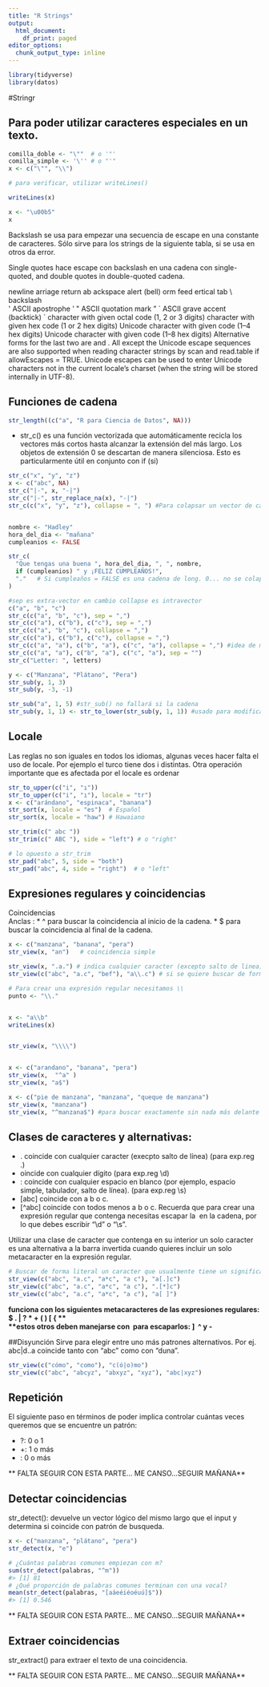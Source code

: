 ```yaml
---
title: "R Strings"
output:
  html_document:
    df_print: paged
editor_options:
  chunk_output_type: inline
---
```


```r
library(tidyverse)
library(datos)
```

#Stringr

## Para poder utilizar caracteres especiales en un texto.

```r

comilla_doble <- "\""  # o '"'
comilla_simple <- '\'' # o "'"
x <- c("\"", "\\")

# para verificar, utilizar writeLines()

writeLines(x)

x <- "\u00b5"
x
```

Backslash se usa para empezar una secuencia de escape en una constante de caracteres. Sólo sirve para los strings de la siguiente tabla, si se usa en otros da error.  

Single quotes hace escape con backslash en una cadena con single-quoted, and double quotes in double-quoted cadena.

\n	newline
\r	carriage return
\t	tab
\b	backspace
\a	alert (bell)
\f	form feed
\v	vertical tab
\\	backslash \
\'	ASCII apostrophe '
\"	ASCII quotation mark "
\`	ASCII grave accent (backtick) `
\nnn	character with given octal code (1, 2 or 3 digits)
\xnn	character with given hex code (1 or 2 hex digits)
\unnnn	Unicode character with given code (1--4 hex digits)
\Unnnnnnnn	Unicode character with given code (1--8 hex digits)
Alternative forms for the last two are \u{nnnn} and \U{nnnnnnnn}. All except the Unicode escape sequences are also supported when reading character strings by scan and read.table if allowEscapes = TRUE. Unicode escapes can be used to enter Unicode characters not in the current locale's charset (when the string will be stored internally in UTF-8).

## Funciones de cadena

```r

str_length((c("a", "R para Ciencia de Datos", NA)))
```

* str_c() es una función vectorizada que automáticamente recicla los vectores más cortos hasta alcanzar la extensión del más largo. Los objetos de extensión 0 se descartan de manera silenciosa. Esto es particularmente útil en conjunto con if (si)

```r
str_c("x", "y", "z")
x <- c("abc", NA)
str_c("|-", x, "-|")
str_c("|-", str_replace_na(x), "-|")
str_c(c("x", "y", "z"), collapse = ", ") #Para colapsar un vector de cadenas en una sola


nombre <- "Hadley"
hora_del_dia <- "mañana"
cumpleanios <- FALSE

str_c(
  "Que tengas una buena ", hora_del_dia, ", ", nombre,
  if (cumpleanios) " y ¡FELIZ CUMPLEAÑOS!",
  "."   # Si cumpleaños = FALSE es una cadena de long. 0... no se colapsa
)
```

```r
#sep es extra-vector en cambio collapse es intravector
c("a", "b", "c")
str_c(c("a", "b", "c"), sep = ",")
str_c(c("a"), c("b"), c("c"), sep = ",")
str_c(c("a", "b", "c"), collapse = ",")
str_c(c("a"), c("b"), c("c"), collapse = ",")
str_c(c("a", "a"), c("b", "a"), c("c", "a"), collapse = ",") #idea de matriz
str_c(c("a", "a"), c("b", "a"), c("c", "a"), sep = "")
str_c("Letter: ", letters)
```


```r
y <- c("Manzana", "Plátano", "Pera")
str_sub(y, 1, 3)
str_sub(y, -3, -1)

str_sub("a", 1, 5) #str_sub() no fallará si la cadena
str_sub(y, 1, 1) <- str_to_lower(str_sub(y, 1, 1)) #usado para modificar un string
```


## Locale
Las reglas no son iguales en todos los idiomas, algunas veces hacer falta el uso de locale. Por ejemplo el turco tiene dos i distintas.
Otra operación importante que es afectada por el locale es ordenar

```r
str_to_upper(c("i", "ı"))
str_to_upper(c("i", "ı"), locale = "tr")
x <- c("arándano", "espinaca", "banana")
str_sort(x, locale = "es")  # Español
str_sort(x, locale = "haw") # Hawaiano
```

```r
str_trim(c(" abc "))
str_trim(c(" ABC "), side = "left") # o "right"

# lo opuesto a str_trim
str_pad("abc", 5, side = "both")
str_pad("abc", 4, side = "right")  # o "left"

```



## Expresiones regulares y coincidencias  

Coincidencias  
Anclas :
* ^ para buscar la coincidencia al inicio de la cadena.
* $ para buscar la coincidencia al final de la cadena.

```r

x <- c("manzana", "banana", "pera")
str_view(x, "an")   # coincidencia simple

str_view(x, ".a.") # indica cualquier caracter (excepto salto de linea) antes y después de a
str_view(c("abc", "a.c", "bef"), "a\\.c") # si se quiere buscar de forma explícita el . se necesitan \\ (expressión regular)

# Para crear una expresión regular necesitamos \\
punto <- "\\."


x <- "a\\b"
writeLines(x)


str_view(x, "\\\\")


x <- c("arandano", "banana", "pera")
str_view(x,  "^a" )
str_view(x, "a$")

x <- c("pie de manzana", "manzana", "queque de manzana")
str_view(x, "manzana")
str_view(x, "^manzana$") #para buscar exactamente sin nada más delante ni detrás.

```

## Clases de caracteres y alternativas:

* .         coincide con cualquier caracter (execpto salto de línea)    (para exp.reg \.)
* \d        coincide con cualquier dígito                               (para exp.reg  \\d)
* \s: coincide con cualquier espacio en blanco (por ejemplo, espacio simple, 
      tabulador, salto de línea).                                       (para exp.reg  \\s)
* [abc]     coincide con a b o c. 
* [^abc]    coincide con todos menos a b o c.
Recuerda que para crear una expresión regular que contenga \d o \s necesitas escapar la \ en la cadena, por lo que debes escribir "\\d" o "\\s".

Utilizar una clase de caracter que contenga en su interior un solo caracter es una alternativa a la barra invertida cuando quieres incluir un solo metacaracter en la expresión regular.
```r
# Buscar de forma literal un caracter que usualmente tiene un significado especial en una expresión regular
str_view(c("abc", "a.c", "a*c", "a c"), "a[.]c")
str_view(c("abc", "a.c", "a*c", "a c"), ".[*]c")
str_view(c("abc", "a.c", "a*c", "a c"), "a[ ]")
```
**funciona con los siguientes metacaracteres de las expresiones regulares: $ . | ? * + ( ) [ { **  
**estos otros deben manejarse con \ para escaparlos: ] \ ^ y - **


##Disyunción
Sirve para elegir entre uno más patrones alternativos. Por ej. abc|d..a coincide tanto con "abc" como con "duna".

```r
str_view(c("cómo", "como"), "c(ó|o)mo")
str_view(c("abc", "abcyz", "abxyz", "xyz"), "abc|xyz")
```


## Repetición
El siguiente paso en términos de poder implica controlar cuántas veces queremos que se encuentre un patrón:

* ?: 0 o 1
* +: 1 o más
* : 0 o más


** FALTA SEGUIR CON ESTA PARTE... ME CANSO...SEGUIR MAÑANA**

## Detectar coincidencias

str_detect(): devuelve un vector lógico del mismo largo que el input y determina si coincide con patrón de busqueda.
```r
x <- c("manzana", "plátano", "pera")
str_detect(x, "e")
```

```r
# ¿Cuántas palabras comunes empiezan con m?
sum(str_detect(palabras, "^m"))
#> [1] 81
# ¿Qué proporción de palabras comunes terminan con una vocal?
mean(str_detect(palabras, "[aáeéiéoéuú]$"))
#> [1] 0.546
```

** FALTA SEGUIR CON ESTA PARTE... ME CANSO...SEGUIR MAÑANA**

## Extraer coincidencias
str_extract() para extraer el texto de una coincidencia.

** FALTA SEGUIR CON ESTA PARTE... ME CANSO...SEGUIR MAÑANA**